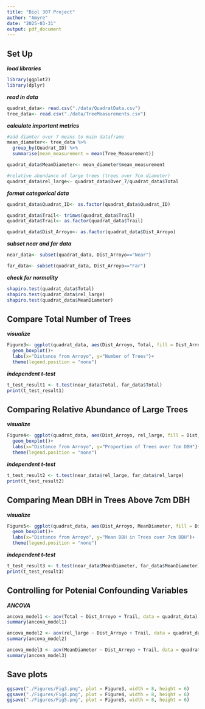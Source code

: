 ```yaml
---
title: "Biol 307 Project"
author: "Amyre"
date: "2025-03-31"
output: pdf_document
---
```


## Set Up 

***load libraries***

```r
library(ggplot2)
library(dplyr)
```

***read in data***

```r
quadrat_data<- read.csv("./data/QuadratData.csv")
tree_data<- read.csv("./data/TreeMeasurements.csv")
```

***calculate important metrics***

```r
#add diamter over 7 means to main dataframe
mean_diameter<- tree_data %>%
  group_by(Quadrat_ID) %>%
  summarise(mean_measurement = mean(Tree_Measurement))

quadrat_data$MeanDiameter<- mean_diameter$mean_measurement

#relative abundance of large trees (trees over 7cm diameter)
quadrat_data$rel_large<- quadrat_data$Over_7/quadrat_data$Total
```

***format categorical data***

```r
quadrat_data$Quadrat_ID<- as.factor(quadrat_data$Quadrat_ID)

quadrat_data$Trail<- trimws(quadrat_data$Trail)
quadrat_data$Trail<- as.factor(quadrat_data$Trail)

quadrat_data$Dist_Arroyo<- as.factor(quadrat_data$Dist_Arroyo)
```

***subset near and far data***

```r
near_data<- subset(quadrat_data, Dist_Arroyo=="Near")

far_data<- subset(quadrat_data, Dist_Arroyo=="Far")
```

***check for normality***

```r
shapiro.test(quadrat_data$Total)
shapiro.test(quadrat_data$rel_large)
shapiro.test(quadrat_data$MeanDiameter)

```

## Compare Total Number of Trees 

***visualize***

```r
Figure3<- ggplot(quadrat_data, aes(Dist_Arroyo, Total, fill = Dist_Arroyo))+
  geom_boxplot()+
  labs(x="Distance from Arroyo", y="Number of Trees")+
  theme(legend.position = "none")
```

***independent t-test***

```r
t_test_result1 <- t.test(near_data$Total, far_data$Total)
print(t_test_result1)
```

## Comparing Relative Abundance of Large Trees

***visualize***

```r
Figure4<- ggplot(quadrat_data, aes(Dist_Arroyo, rel_large, fill = Dist_Arroyo))+
  geom_boxplot()+
  labs(x="Distance from Arroyo", y="Proportion of Trees over 7cm DBH")+
  theme(legend.position = "none")
```

***independent t-test***

```r
t_test_result2 <- t.test(near_data$rel_large, far_data$rel_large)
print(t_test_result2)
```

## Comparing Mean DBH in Trees Above 7cm DBH

***visualize***

```r
Figure5<- ggplot(quadrat_data, aes(Dist_Arroyo, MeanDiameter, fill = Dist_Arroyo))+
  geom_boxplot()+
  labs(x="Distance from Arroyo", y="Mean DBH in Trees over 7cm DBH")+
  theme(legend.position = "none")
```

***independent t-test***

```r
t_test_result3 <- t.test(near_data$MeanDiameter, far_data$MeanDiameter)
print(t_test_result3)
```

## Controlling for Potenial Confounding Variables

***ANCOVA***

```r
ancova_model1 <- aov(Total ~ Dist_Arroyo + Trail, data = quadrat_data)
summary(ancova_model1)

ancova_model2 <- aov(rel_large ~ Dist_Arroyo + Trail, data = quadrat_data)
summary(ancova_model2)

ancova_model3 <- aov(MeanDiameter ~ Dist_Arroyo + Trail, data = quadrat_data)
summary(ancova_model3)
```

## Save plots 

```r
ggsave("./Figures/Fig3.png", plot = Figure3, width = 8, height = 6)
ggsave("./Figures/Fig4.png", plot = Figure4, width = 8, height = 6)
ggsave("./Figures/Fig5.png", plot = Figure5, width = 8, height = 6)

```

